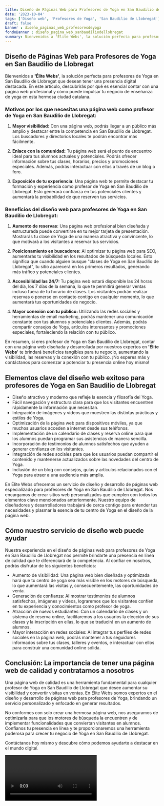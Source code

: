 ```yaml
---
title: Diseño de Páginas Web para Profesores de Yoga en San Baudilio de Llobregat
date: '2023-10-04'
tags: ['Diseño web', 'Profesores de Yoga', 'San Baudilio de Llobregat']
draft: false
banner : diseño_paginas_web_profesoresdeyoga
fondoBanner : diseño_pagina_web_sanbaudiliodellobregat
summary: Bienvenidos a 'Élite Webs', la solución perfecta para profesores de Yoga en San Baudilio de Llobregat que desean tener una presencia digital destacada. En este artículo, descubrirás por qué es esencial contar con una página web profesional y cómo puede impulsar tu negocio de enseñanza de yoga en esta hermosa ciudad catalana.
---
```


## Diseño de Páginas Web para Profesores de Yoga en San Baudilio de Llobregat

Bienvenidos a **'Élite Webs'**, la solución perfecta para profesores de Yoga en San Baudilio de Llobregat que desean tener una presencia digital destacada. En este artículo, descubrirás por qué es esencial contar con una página web profesional y cómo puede impulsar tu negocio de enseñanza de yoga en esta hermosa ciudad catalana.

### Motivos por los que necesitas una página web como profesor de Yoga en San Baudilio de Llobregat:

1. **Mayor visibilidad:** Con una página web, podrás llegar a un público más amplio y destacar entre la competencia en San Baudilio de Llobregat. Los buscadores y directorios locales te podrán encontrar más fácilmente.

2. **Enlace con la comunidad:** Tu página web será el punto de encuentro ideal para tus alumnos actuales y potenciales. Podrás ofrecer información sobre tus clases, horarios, precios y promociones especiales. Además, podrás interactuar con ellos a través de un blog o foro.

3. **Exposición de tu experiencia:** Una página web te permite destacar tu formación y experiencia como profesor de Yoga en San Baudilio de Llobregat. Esto generará confianza en tus potenciales clientes y aumentará la probabilidad de que reserven tus servicios.

### Beneficios del diseño web para profesores de Yoga en San Baudilio de Llobregat:

1. **Aumento de reservas:** Una página web profesional bien diseñada y estructurada puede convertirse en tu mejor tarjeta de presentación. Mostrarás tu clase de Yoga de una manera atractiva y convincente, lo que motivará a los visitantes a reservar tus servicios.

2. **Posicionamiento en buscadores:** Al optimizar tu página web para SEO, aumentarás tu visibilidad en los resultados de búsqueda locales. Esto significa que cuando alguien busque "clases de Yoga en San Baudilio de Llobregat", tu sitio aparecerá en los primeros resultados, generando más tráfico y potenciales clientes.

3. **Accesibilidad las 24/7:** Tu página web estará disponible las 24 horas del día, los 7 días de la semana, lo que te permitirá generar ventas incluso fuera de tu horario de clases. Los visitantes podrán realizar reservas o ponerse en contacto contigo en cualquier momento, lo que aumentará tus oportunidades de negocio.

4. **Mayor conexión con tu público:** Utilizando las redes sociales y herramientas de email marketing, podrás mantener una comunicación constante con tus alumnos y potenciales clientes. Además, podrás compartir consejos de Yoga, artículos interesantes y promociones especiales, fortaleciendo la relación con tu público.

En resumen, si eres profesor de Yoga en San Baudilio de Llobregat, contar con una página web diseñada y desarrollada por nuestros expertos en **'Élite Webs'** te brindará beneficios tangibles para tu negocio, aumentando la visibilidad, las reservas y la conexión con tu público. ¡No esperes más y contáctanos para comenzar a potenciar tu presencia online hoy mismo!

<GifSeo />

<Cta />

## Elementos clave del diseño web exitoso para profesores de Yoga en San Baudilio de Llobregat

- Diseño atractivo y moderno que refleje la esencia y filosofía del Yoga.
- Fácil navegación y estructura clara para que los visitantes encuentren rápidamente la información que necesitan.
- Integración de imágenes y videos que muestren las distintas prácticas y estilos de Yoga.
- Optimización de la página web para dispositivos móviles, ya que muchos usuarios acceden a internet desde sus teléfonos.
- Implementación de un calendario de clases y reserva online para que los alumnos puedan programar sus asistencias de manera sencilla.
- Incorporación de testimonios de alumnos satisfechos que ayuden a generar confianza en los visitantes.
- Integración de redes sociales para que los usuarios puedan compartir el contenido y mantenerse actualizados sobre las novedades del centro de Yoga.
- Inclusión de un blog con consejos, guías y artículos relacionados con el Yoga para atraer a una audiencia más amplia.

En Élite Webs ofrecemos un servicio de diseño y desarrollo de páginas web especializado para profesores de Yoga en San Baudilio de Llobregat. Nos encargamos de crear sitios web personalizados que cumplen con todos los elementos clave mencionados anteriormente. Nuestro equipo de diseñadores y desarrolladores trabajará de cerca contigo para entender tus necesidades y plasmar la esencia de tu centro de Yoga en el diseño de la página web.

## Cómo nuestro servicio de diseño web puede ayudar

Nuestra experiencia en el diseño de páginas web para profesores de Yoga en San Baudilio de Llobregat nos permite brindarte una presencia en línea de calidad que te diferenciará de la competencia. Al confiar en nosotros, podrás disfrutar de los siguientes beneficios:

- Aumento de visibilidad: Una página web bien diseñada y optimizada hará que tu centro de yoga sea más visible en los motores de búsqueda, lo que aumentará las visitas y, consecuentemente, las oportunidades de venta.
- Generación de confianza: Al mostrar testimonios de alumnos satisfechos, imágenes y videos, lograremos que los visitantes confíen en tu experiencia y conocimientos como profesor de yoga.
- Atracción de nuevos estudiantes: Con un calendario de clases y un sistema de reserva online, facilitaremos a los usuarios la elección de sus clases y la inscripción en ellas, lo que se traducirá en un aumento de alumnos.
- Mayor interacción en redes sociales: Al integrar tus perfiles de redes sociales en la página web, podrás mantener a tus seguidores informados sobre tus clases, talleres y eventos, e interactuar con ellos para construir una comunidad online sólida.

## Conclusión: La importancia de tener una página web de calidad y contratarnos a nosotros

Una página web de calidad es una herramienta fundamental para cualquier profesor de Yoga en San Baudilio de Llobregat que desee aumentar su visibilidad y convertir visitas en ventas. En Élite Webs somos expertos en el diseño y desarrollo de páginas web para profesores de Yoga, brindando un servicio personalizado y enfocado en generar resultados.

No conformes con solo crear una hermosa página web, nos aseguramos de optimizarla para que los motores de búsqueda la encuentren y de implementar funcionalidades que conviertan visitantes en alumnos. Confíanos tu presencia en línea y te proporcionaremos una herramienta poderosa para crecer tu negocio de Yoga en San Baudilio de Llobregat.

Contáctanos hoy mismo y descubre cómo podemos ayudarte a destacar en el mundo digital.

<Video />

<CtaBot job='Profesores de Yoga' city='San Baudilio de Llobregat'/>

<Gmaps query='San Baudilio de Llobregat+españa+maps' />